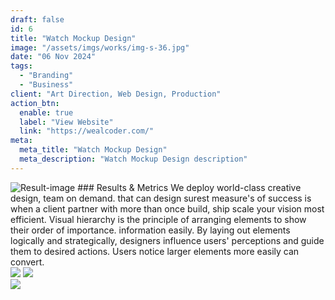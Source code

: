 ---
draft: false
id: 6
title: "Watch Mockup Design"
image: "/assets/imgs/works/img-s-36.jpg"
date: "06 Nov 2024"
tags:
  - "Branding"
  - "Business"
client: "Art Direction, Web Design, Production"
action_btn:
  enable: true
  label: "View Website"
  link: "https://wealcoder.com/"
meta:
  meta_title: "Watch Mockup Design"
  meta_description: "Watch Mockup Design description"
---

<Statement title="Problem Statement" description="We drive into your business dream in order bring to the surface underlying value that your brand create for its customers."/>
<img className="w-full" alt="Result-image" src="/assets/imgs/gallery/img-s-100.jpg" /> 
### Results & Metrics
We deploy world-class creative design, team on demand. that can design surest measure's of success is when a client partner with more than once 
build, ship scale your vision most efficient. Visual hierarchy is the principle of arranging
elements to show their order of importance. information easily. By laying out elements logically
and strategically, designers influence users' perceptions and guide them to desired actions. Users
notice larger elements more easily can convert.

<div className="font-primary mt-[33px]  grid grid-cols-1 md:grid-cols-4">
<ResultBox value="$25-$30" title="Cost per lead each month on non-branded keywords."/>
<ResultBox value="$120-$160" title="Total leads generated each month"/>
<ResultBox value="66%" title="CPercentage of leads from mobile devices."/>
<ResultBox value="143%" title="Increase in overall revenue since switching to Coozmoo"/>
</div>

<div className="pt-[60px] xl:pt-[130px] grid grid-cols-2 gap-[10px] lg:gap-[30px]">
  <img src="/assets/imgs/gallery/img-s-101.jpg" className="object-cover w-full h-full"/>
  <img src="/assets/imgs/gallery/img-s-102.jpg" className="object-cover w-full h-full"/>
</div>
<img src="/assets/imgs/gallery/img-s-103.jpg" className="object-cover w-full h-full mt-[30px]"/>